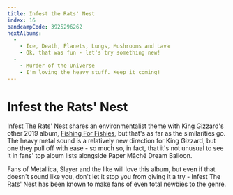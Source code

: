 ```yaml
---
title: Infest the Rats' Nest
index: 16
bandcampCode: 3925296262
nextAlbums:
  - 
    - Ice, Death, Planets, Lungs, Mushrooms and Lava
    - Ok, that was fun - let's try something new!
  - 
    - Murder of the Universe
    - I'm loving the heavy stuff. Keep it coming!
---
```


# Infest the Rats' Nest

Infest The Rats' Nest shares an environmentalist theme with King Gizzard's other 2019 album, [Fishing For Fishies](/albums/fishing-for-fishies), but that's as far as the similarities go. The heavy metal sound is a relatively new direction for King Gizzard, but one they pull off with ease - so much so, in fact, that it's not unusual to see it in fans' top album lists alongside Paper Mâché Dream Balloon.

Fans of Metallica, Slayer and the like will love this album, but even if that doesn't sound like you, don't let it stop you from giving it a try - Infest The Rats' Nest has been known to make fans of even total newbies to the genre.